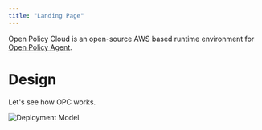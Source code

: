 ```yaml
---
title: "Landing Page"
---
```


Open Policy Cloud is an open-source AWS based runtime environment for [Open Policy Agent](https://www.openpolicyagent.org/).

# Design
Let's see how OPC works.

![Deployment Model](./deployment-model.png)
